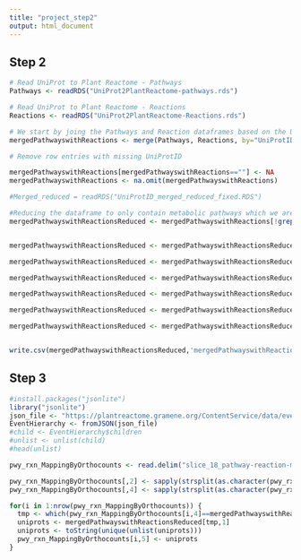 ```yaml
---
title: "project_step2"
output: html_document
---
```



## Step 2

```r
# Read UniProt to Plant Reactome - Pathways
Pathways <- readRDS("UniProt2PlantReactome-pathways.rds")

# Read UniProt to Plant Reactome - Reactions
Reactions <- readRDS("UniProt2PlantReactome-Reactions.rds")

# We start by joing the Pathways and Reaction dataframes based on the UniProtID
mergedPathwayswithReactions <- merge(Pathways, Reactions, by="UniProtID")

# Remove row entries with missing UniProtID

mergedPathwayswithReactions[mergedPathwayswithReactions==""] <- NA
mergedPathwayswithReactions <- na.omit(mergedPathwayswithReactions)

#Merged_reduced = readRDS("UniProtID_merged_reduced_fixed.RDS")

#Reducing the dataframe to only contain metabolic pathways which we are interested in
mergedPathwayswithReactionsReduced <- mergedPathwayswithReactions[!grepl('Ribosomal',mergedPathwayswithReactions$Pathway.name),]


mergedPathwayswithReactionsReduced <- mergedPathwayswithReactionsReduced[!grepl('Translation elongation',mergedPathwayswithReactionsReduced$Pathway.name),]

mergedPathwayswithReactionsReduced <- mergedPathwayswithReactionsReduced[!grepl('Translation termination',mergedPathwayswithReactionsReduced$Pathway.name),]

mergedPathwayswithReactionsReduced <- mergedPathwayswithReactionsReduced[!grepl('subunits',mergedPathwayswithReactionsReduced$Pathway.name),]

mergedPathwayswithReactionsReduced <- mergedPathwayswithReactionsReduced[!grepl('Ribosomal scanning and start codon recognition',mergedPathwayswithReactionsReduced$Pathway.name),]

mergedPathwayswithReactionsReduced <- mergedPathwayswithReactionsReduced[!grepl('Formation of the ternary complex',mergedPathwayswithReactionsReduced$Pathway.name),]

mergedPathwayswithReactionsReduced <- mergedPathwayswithReactionsReduced[!grepl('43S',mergedPathwayswithReactionsReduced$Pathway.name),]


write.csv(mergedPathwayswithReactionsReduced,'mergedPathwayswithReactionsReduced.csv', row.names = FALSE)
```

## Step 3
```r
#install.packages("jsonlite")
library("jsonlite")
json_file <- "https://plantreactome.gramene.org/ContentService/data/eventsHierarchy/Oryza%20sativa"
EventHierarchy <- fromJSON(json_file)
#child <- EventHierarchy$children
#unlist <- unlist(child)
#head(unlist)
```

```r
pwy_rxn_MappingByOrthocounts <- read.delim("slice_18_pathway-reaction-mapping-orthocounts_by_pwy_rxn-.tsv", stringsAsFactors = FALSE)

pwy_rxn_MappingByOrthocounts[,2] <- sapply(strsplit(as.character(pwy_rxn_MappingByOrthocounts[,2]), split='.', fixed=TRUE), function(x) (x[1]))
pwy_rxn_MappingByOrthocounts[,4] <- sapply(strsplit(as.character(pwy_rxn_MappingByOrthocounts[,4]), split='.', fixed=TRUE), function(x) (x[1]))

for(i in 1:nrow(pwy_rxn_MappingByOrthocounts)) {
  tmp <- which(pwy_rxn_MappingByOrthocounts[i,4]==mergedPathwayswithReactionsReduced[,4])
  uniprots <- mergedPathwayswithReactionsReduced[tmp,1]
  uniprots <- toString(unique(unlist(uniprots)))
  pwy_rxn_MappingByOrthocounts[i,5] <- uniprots
}
```
